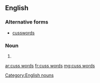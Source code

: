 ==English==

===Alternative forms===
* [[cusswords]]

===Noun===
{{head|en|noun plural form}}

# {{plural of|cuss word|lang=en}}

[[Category:English nouns]]

[[ar:cuss words]]
[[fr:cuss words]]
[[mg:cuss words]]